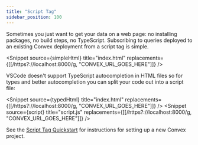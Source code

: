 ```yaml
---
title: "Script Tag"
sidebar_position: 100
---
```


Sometimes you just want to get your data on a web page: no installing packages,
no build steps, no TypeScript. Subscribing to queries deployed to an existing
Convex deployment from a script tag is simple.


<Snippet
  source={simpleHtml}
  title="index.html"
  replacements={[[/https?:\/\/localhost:8000/g, "CONVEX_URL_GOES_HERE"]]}
/>

VSCode doesn't support TypeScript autocompletion in HTML files so for types and
better autocompletion you can split your code out into a script file:

<Snippet
  source={typedHtml}
  title="index.html"
  replacements={[[/https?:\/\/localhost:8000/g, "CONVEX_URL_GOES_HERE"]]}
/>
<Snippet
  source={script}
  title="script.js"
  replacements={[[/https?:\/\/localhost:8000/g, "CONVEX_URL_GOES_HERE"]]}
/>

See the [Script Tag Quickstart](/docs/quickstart/script-tag.mdx) for
instructions for setting up a new Convex project.
